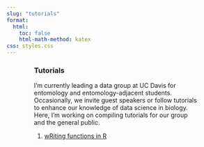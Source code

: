 ```yaml
---
slug: "tutorials"
format:
  html:
    toc: false
    html-math-method: katex
css: styles.css
---
```


::: {#body style="width: 75%; margin: auto; font-weight: normal; text-align: left"}
### Tutorials

I'm currently leading a data group at UC Davis for entomology and entomology-adjacent students. Occasionally, we invite guest speakers or follow tutorials to enhance our knowledge of data science in biology. Here, I'm working on compiling tutorials for our group and the general public.

1.  [wRiting functions in R](./writing-functions-in-R.qmd)
:::
